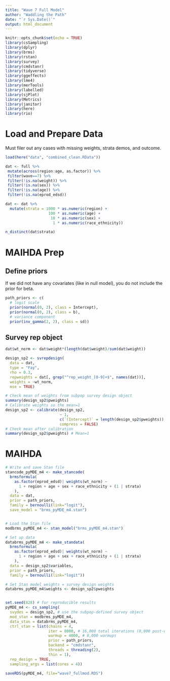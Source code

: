 ---
title: "Wave 7 Full Model"
author: "Waddling the Path"
date: "`r Sys.Date()`"
output: html_document
---

```{r setup, include=FALSE}
knitr::opts_chunk$set(echo = TRUE)
library(csSampling)
library(dplyr)
library(brms)
library(rstan)
library(survey)
library(cmdstanr)
library(tidyverse)
library(ggeffects)
library(lme4)
library(merTools)
library(labelled)
library(sjPlot)
library(Metrics)
library(janitor)
library(here)
library(rio)
```

# Load and Prepare Data

Must filer out any cases with missing weights, strata demos, and outcome.

```{r}

load(here("data", "combined_clean.RData"))

dat <- full %>% 
 mutate(across(region:age, as.factor)) %>%
 filter(wave==7) %>% 
 filter(!is.na(weight)) %>% 
 filter(!is.na(sex)) %>% 
 filter(!is.na(age)) %>% 
 filter(!is.na(eprod_edsd))

dat <- dat %>% 
  mutate(strata = 1000 * as.numeric(region) + 
                   100 * as.numeric(age) + 
                    10 * as.numeric(sex) + 
                     1 * as.numeric(race_ethnicity))

n_distinct(dat$strata)
```


# MAIHDA Prep

## Define priors

If we did not have any covariates (like in null model), you do not include the prior for beta.

```{r}
path_priors <- c(
  # logit scale
  prior(normal(0, 2), class = Intercept),
  prior(normal(0, 2), class = b),
  # variance component
  prior(inv_gamma(2, 2), class = sd))
```



## Survey rep object

```{r}
dat$wt_norm <- dat$weight*(length(dat$weight)/sum(dat$weight))

design_sp2 <- svrepdesign(
  data = dat,
  type = "Fay",
  rho = 0.3,
  repweights = dat[, grep("^rep_weight_[0-9]+$", names(dat))],
  weights = ~wt_norm,
  mse = TRUE)

# Check mean of weights from subpop survey design object
summary(design_sp2$pweights)
# Calibrate weights so the mean=1
design_sp2 <- calibrate(design_sp2,
                        ~ 1,
                        c(`(Intercept)` = length(design_sp2$pweights)),
                        compress = FALSE)
# Check mean after calibration
summary(design_sp2$pweights) # Mean=1
```



# MAIHDA

```{r}
# Write and save Stan file
stancode_pyMDE_m4 <- make_stancode(
  brmsformula(
    as.factor(eprod_edsd)| weights(wt_norm) ~ 
      1 + region + age + sex + race_ethnicity + (1 | strata)
    ), 
  data = dat,
  prior = path_priors,
  family = bernoulli(link="logit"),
  save_model = "brms_pyMDE_m4.stan")


# Load the Stan file
modbrms_pyMDE_m4 <- stan_model("brms_pyMDE_m4.stan")

# Set up data
databrms_pyMDE_m4 <- make_standata(
  brmsformula(
    as.factor(eprod_edsd)| weights(wt_norm) ~ 
      1 + region + age + sex + race_ethnicity + (1 | strata)
    ),
  data = design_sp2$variables,
  prior = path_priors,
  family = bernoulli(link="logit"))

# Set Stan model weights = survey design weights
databrms_pyMDE_m4$weights <- design_sp2$pweights


set.seed(828) # for reproducible results
pyMDE_m4 <- cs_sampling(
  svydes = design_sp2, # use the subpop-defined survey object
  mod_stan = modbrms_pyMDE_m4,
  data_stan = databrms_pyMDE_m4,
  ctrl_stan = list(chains = 4,
                   iter = 8000, # 16,000 total iterations (8,000 post-warmup)
                   warmup = 4000, # 8,000 warmups
                   prior = path_priors,
                   backend = "cmdstanr",
                   threads = threading(2),
                   thin = 1),
  rep_design = TRUE,
  sampling_args = list(cores = 4))

saveRDS(pyMDE_m4, file="wave7_fullmod.RDS")
```

